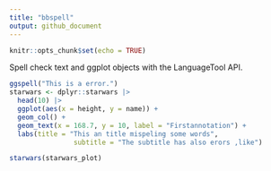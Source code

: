 ```yaml
---
title: "bbspell"
output: github_document
---
```


```r
knitr::opts_chunk$set(echo = TRUE)
```

Spell check text and ggplot objects with the LanguageTool API.

```r
ggspell("This is a error.")
starwars <- dplyr::starwars |>
  head(10) |>
  ggplot(aes(x = height, y = name)) +
  geom_col() +
  geom_text(x = 168.7, y = 10, label = "Firstannotation") +
  labs(title = "This an title mispeling some words",
                subtitle = "The subtitle has also erors ,like")

starwars(starwars_plot)
```

